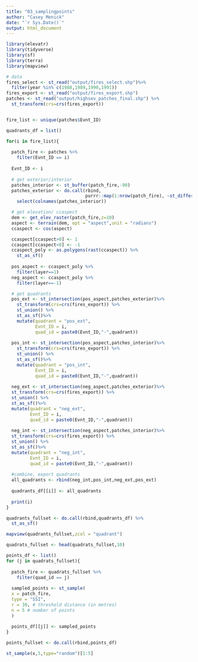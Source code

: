 ```yaml
---
title: "03_samplingpoints"
author: "Casey Menick"
date: "`r Sys.Date()`"
output: html_document
---
```



```r
library(elevatr)
library(tidyverse)
library(sf)
library(terra)
library(mapview)
```

```r
# data
fires_select <- st_read("output/fires_select.shp")%>% 
  filter(year %in% c(1988,1989,1990,1991))
fires_export <- st_read("output/fires_export.shp")
patches <- st_read("output/highsev_patches_final.shp") %>% 
  st_transform(crs=crs(fires_export))



```

```r
fire_list <- unique(patches$Evnt_ID)

quadrants_df = list()

for(i in fire_list){
  
  patch_fire <- patches %>% 
    filter(Evnt_ID == i)
  
  Evnt_ID <- i
  
  # get exterior/interior
  patches_interior <- st_buffer(patch_fire,-90)
  patches_exterior <- do.call(rbind,
                              purrr::map(1:nrow(patch_fire), ~st_difference(patch_fire[.x,], patches_interior[.x,]))) %>% 
    select(colnames(patches_interior))

  # get elevation/ ccaspect
  dem <- get_elev_raster(patch_fire,z=10)
  aspect <- terrain(dem, opt = "aspect",unit = "radians")
  ccaspect <- cos(aspect)

  ccaspect[ccaspect>0] <- 1
  ccaspect[ccaspect<0] <- -1
  ccaspect_poly <- as.polygons(rast(ccaspect)) %>%
    st_as_sf()
  
  pos_aspect <- ccaspect_poly %>%
    filter(layer==1)
  neg_aspect <- ccaspect_poly %>%
    filter(layer==-1)

  # get quadrants
  pos_ext <- st_intersection(pos_aspect,patches_exterior)%>% 
    st_transform(crs=crs(fires_export)) %>% 
    st_union() %>% 
    st_as_sf()%>% 
    mutate(quadrant = "pos_ext",
           Evnt_ID = i,
           quad_id = paste0(Evnt_ID,"-",quadrant))
  
  pos_int <- st_intersection(pos_aspect,patches_interior)%>% 
    st_transform(crs=crs(fires_export)) %>% 
    st_union() %>% 
    st_as_sf()%>% 
    mutate(quadrant = "pos_int",
           Evnt_ID = i,
           quad_id = paste0(Evnt_ID,"-",quadrant))
  
  neg_ext <- st_intersection(neg_aspect,patches_exterior)%>% 
  st_transform(crs=crs(fires_export)) %>% 
  st_union() %>% 
  st_as_sf()%>% 
  mutate(quadrant = "neg_ext",
         Evnt_ID = i,
         quad_id = paste0(Evnt_ID,"-",quadrant))
  
  neg_int <- st_intersection(neg_aspect,patches_interior)%>% 
  st_transform(crs=crs(fires_export)) %>% 
  st_union() %>% 
  st_as_sf()%>% 
  mutate(quadrant = "neg_int",
         Evnt_ID = i,
         quad_id = paste0(Evnt_ID,"-",quadrant))
  
  #combine, export quadrants
  all_quadrants <- rbind(neg_int,pos_int,neg_ext,pos_ext)
  
  quadrants_df[[i]] <- all_quadrants
  
  print(i)
}

quadrants_fullset <- do.call(rbind,quadrants_df) %>% 
  st_as_sf() 

mapview(quadrants_fullset,zcol = "quadrant")
```


```r
quadrats_fullset <- head(quadrats_fullset,10)

points_df <- list()
for (j in quadrats_fullset){
  
  patch_fire <- quadrats_fullset %>%
    filter(quad_id == j)
  
  sampled_points <- st_sample(
  x = patch_fire,
  type = "SSI",
  r = 30, # threshold distance (in metres)
  n = 5 # number of points
  ) 
  
  points_df[[j]] <- sampled_points
}

points_fullset <- do.call(rbind,points_df)

```

```r
st_sample(x,5,type="random")[1:5]
```

